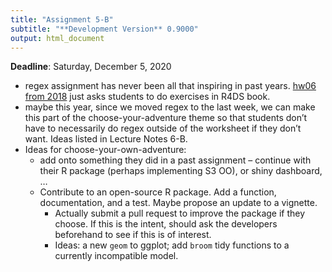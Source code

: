 ```yaml
---
title: "Assignment 5-B"
subtitle: "**Development Version** 0.9000" 
output: html_document
---
```


__Deadline__: Saturday, December 5, 2020

- regex assignment has never been all that inspiring in past years. [hw06 from 2018](https://github.com/UBC-STAT/stat545.stat.ubc.ca/blob/master/content/evaluation/hw06/hw06.md) just asks students to do exercises in R4DS book.
- maybe this year, since we moved regex to the last week, we can make this part of the choose-your-adventure theme so that students don't have to necessarily do regex outside of the worksheet if they don't want. Ideas listed in Lecture Notes 6-B. 
- Ideas for choose-your-own-adventure:
  - add onto something they did in a past assignment -- continue with their R package (perhaps implementing S3 OO), or shiny dashboard, ...
  - Contribute to an open-source R package. Add a function, documentation, and a test. Maybe propose an update to a vignette. 
      - Actually submit a pull request to improve the package if they choose. If this is the intent, should ask the developers beforehand to see if this is of interest.
      - Ideas: a new `geom` to ggplot; add `broom` tidy functions to a currently incompatible model. 